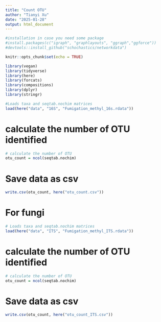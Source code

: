 ```yaml
---
title: "Count OTU"
author: "Tianyi Xu"
date: "2025-01-28"
output: html_document
---
```


```r
#installation in case you need some package
#install.packages(c("igraph", "graphlayouts", "ggraph","ggforce"))
#devtools::install_github("schochastics/networkdata")
```

```r
knitr::opts_chunk$set(echo = TRUE)

library(vegan)
library(tidyverse)
library(here)
library(forcats)
library(compositions)
library(dplyr)
library(stringr)
```

```r
#Loads taxa and seqtab.nochim matrices
load(here("data", "16S", "Fumigation_methyl_16s.rdata"))
```

# calculate the number of OTU identified
```r
# calculate the number of OTU
otu_count = ncol(seqtab.nochim)
```

# Save data as csv
```r
write.csv(otu_count, here("otu_count.csv"))
```

# For fungi
```r
# Loads taxa and seqtab.nochim matrices
load(here("data", "ITS", "Fumigation_methyl_ITS.rdata"))
```

# calculate the number of OTU identified
```r
# calculate the number of OTU
otu_count = ncol(seqtab.nochim)
```

# Save data as csv
```r
write.csv(otu_count, here("otu_count_ITS.csv"))
```


